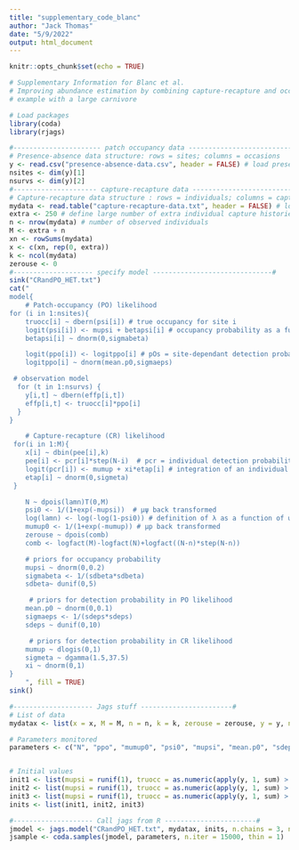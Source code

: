 ```yaml
---
title: "supplementary_code_blanc"
author: "Jack Thomas"
date: "5/9/2022"
output: html_document
---
```


```r
knitr::opts_chunk$set(echo = TRUE)
```

```r
# Supplementary Information for Blanc et al.
# Improving abundance estimation by combining capture-recapture and occupancy data:
# example with a large carnivore

# Load packages
library(coda)
library(rjags)

#---------------------- patch occupancy data ----------------------------#
# Presence-absence data structure: rows = sites; columns = occasions
y <- read.csv("presence-absence-data.csv", header = FALSE) # load presence-absence data
nsites <- dim(y)[1]
nsurvs <- dim(y)[2]
#--------------------- capture-recapture data -----------------------------#
# Capture-recapture data structure : rows = individuals; columns = capture occasions
mydata <- read.table("capture-recapture-data.txt", header = FALSE) # load capture-recapture data
extra <- 250 # define large number of extra individual capture histories
n <- nrow(mydata) # number of observed individuals
M <- extra + n
xn <- rowSums(mydata)
x <- c(xn, rep(0, extra))
k <- ncol(mydata)
zerouse <- 0
#-------------------- specify model ------------------------------#
sink("CRandPO_HET.txt")
cat("
model{
    # Patch-occupancy (PO) likelihood
for (i in 1:nsites){
    truocc[i] ~ dbern(psi[i]) # true occupancy for site i
    logit(psi[i]) <- mupsi + betapsi[i] # occupancy probability as a function of μψ and a site random effect βs
    betapsi[i] ~ dnorm(0,sigmabeta)

    logit(ppo[i]) <- logitppo[i] # pOs = site-dependant detection probability from PO model
    logitppo[i] ~ dnorm(mean.p0,sigmaeps)

 # observation model
  for (t in 1:nsurvs) {
    y[i,t] ~ dbern(effp[i,t])
    effp[i,t] <- truocc[i]*ppo[i]
  }
}

    # Capture-recapture (CR) likelihood
 for(i in 1:M){
    x[i] ~ dbin(pee[i],k)
    pee[i] <- pcr[i]*step(N-i)  # pcr = individual detection probability pi from CR model
    logit(pcr[i]) <- mumup + xi*etap[i] # integration of an individual random effect ηi
    etap[i] ~ dnorm(0,sigmeta)
 }

    N ~ dpois(lamn)T(0,M)
    psi0 <- 1/(1+exp(-mupsi))  # μψ back transformed
    log(lamn) <- log(-log(1-psi0)) # definition of λ as a function of ψ
    mumup0 <- 1/(1+exp(-mumup)) # μp back transformed
    zerouse ~ dpois(comb)
    comb <- logfact(M)-logfact(N)+logfact((N-n)*step(N-n))

    # priors for occupancy probability
    mupsi ~ dnorm(0,0.2)
    sigmabeta <- 1/(sdbeta*sdbeta)
    sdbeta~ dunif(0,5)

     # priors for detection probability in PO likelihood
    mean.p0 ~ dnorm(0,0.1)
    sigmaeps <- 1/(sdeps*sdeps)
    sdeps ~ dunif(0,10)

     # priors for detection probability in CR likelihood
    mumup ~ dlogis(0,1)
    sigmeta ~ dgamma(1.5,37.5)
    xi ~ dnorm(0,1)
}
    ", fill = TRUE)
sink()

#-------------------- Jags stuff -----------------------#
# List of data
mydatax <- list(x = x, M = M, n = n, k = k, zerouse = zerouse, y = y, nsites = nsites, nsurvs = nsurvs)

# Parameters monitored
parameters <- c("N", "ppo", "mumup0", "psi0", "mupsi", "mean.p0", "sdeps", "taueps", "betapsi", "etap")


# Initial values
init1 <- list(mupsi = runif(1), truocc = as.numeric(apply(y, 1, sum) > 0), xi = rnorm(1, sd = 2), N = sample(n:M, 1), mumup = rnorm(1), taup = rlnorm(1))
init2 <- list(mupsi = runif(1), truocc = as.numeric(apply(y, 1, sum) > 0), xi = rnorm(1, sd = 2), N = sample(n:M, 1), mumup = rnorm(1), taup = rlnorm(1))
init3 <- list(mupsi = runif(1), truocc = as.numeric(apply(y, 1, sum) > 0), xi = rnorm(1, sd = 2), N = sample(n:M, 1), mumup = rnorm(1), taup = rlnorm(1))
inits <- list(init1, init2, init3)

#-------------------- Call jags from R -----------------------#
jmodel <- jags.model("CRandPO_HET.txt", mydatax, inits, n.chains = 3, n.adapt = 2500)
jsample <- coda.samples(jmodel, parameters, n.iter = 15000, thin = 1)


```

